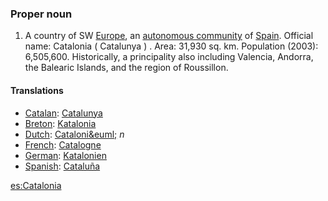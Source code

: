 ===Proper noun===
#A country of SW [[Europe]], an [[autonomous community]] of [[Spain]]. Official name: Catalonia ( Catalunya ) . Area: 31,930 sq. km. Population (2003): 6,505,600. Historically, a principality also including Valencia, Andorra, the Balearic Islands, and the region of Roussillon.

====Translations====

*[[Catalan]]: [[Catalunya]]
*[[Breton]]: [[Katalonia]]
*[[Dutch]]: [[Cataloni&euml;]] ''n''
*[[French]]: [[Catalogne]]
*[[German]]: [[Katalonien]]
*[[Spanish]]: [[Cataluña]]

[[es:Catalonia]]